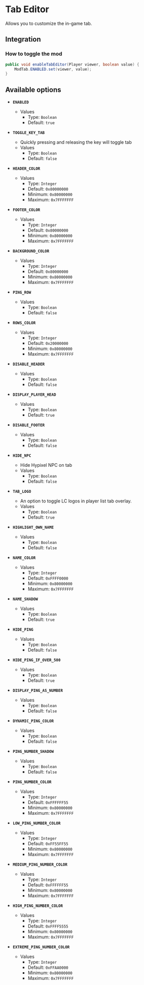 # Tab Editor

Allows you to customize the in-game tab.

## Integration

### How to toggle the mod

```java
public void enableTabEditor(Player viewer, boolean value) {
    ModTab.ENABLED.set(viewer, value);
}
```

## Available options

- __`ENABLED`__
    - Values
        - Type: `Boolean`
        - Default: `true`

- __`TOGGLE_KEY_TAB`__
    - Quickly pressing and releasing the key will toggle tab
    - Values
        - Type: `Boolean`
        - Default: `false`

- __`HEADER_COLOR`__
    - Values
        - Type: `Integer`
        - Default: `0x80000000`
        - Minimum: `0x80000000`
        - Maximum: `0x7FFFFFFF`

- __`FOOTER_COLOR`__
    - Values
        - Type: `Integer`
        - Default: `0x80000000`
        - Minimum: `0x80000000`
        - Maximum: `0x7FFFFFFF`

- __`BACKGROUND_COLOR`__
    - Values
        - Type: `Integer`
        - Default: `0x80000000`
        - Minimum: `0x80000000`
        - Maximum: `0x7FFFFFFF`

- __`PING_ROW`__
    - Values
        - Type: `Boolean`
        - Default: `false`

- __`ROWS_COLOR`__
    - Values
        - Type: `Integer`
        - Default: `0x20000000`
        - Minimum: `0x80000000`
        - Maximum: `0x7FFFFFFF`

- __`DISABLE_HEADER`__
    - Values
        - Type: `Boolean`
        - Default: `false`

- __`DISPLAY_PLAYER_HEAD`__
    - Values
        - Type: `Boolean`
        - Default: `true`

- __`DISABLE_FOOTER`__
    - Values
        - Type: `Boolean`
        - Default: `false`

- __`HIDE_NPC`__
    - Hide Hypixel NPC on tab
    - Values
        - Type: `Boolean`
        - Default: `false`

- __`TAB_LOGO`__
    - An option to toggle LC logos in player list tab overlay.
    - Values
        - Type: `Boolean`
        - Default: `true`

- __`HIGHLIGHT_OWN_NAME`__
    - Values
        - Type: `Boolean`
        - Default: `false`

- __`NAME_COLOR`__
    - Values
        - Type: `Integer`
        - Default: `0xFFFF0000`
        - Minimum: `0x80000000`
        - Maximum: `0x7FFFFFFF`

- __`NAME_SHADOW`__
    - Values
        - Type: `Boolean`
        - Default: `true`

- __`HIDE_PING`__
    - Values
        - Type: `Boolean`
        - Default: `false`

- __`HIDE_PING_IF_OVER_500`__
    - Values
        - Type: `Boolean`
        - Default: `true`

- __`DISPLAY_PING_AS_NUMBER`__
    - Values
        - Type: `Boolean`
        - Default: `false`

- __`DYNAMIC_PING_COLOR`__
    - Values
        - Type: `Boolean`
        - Default: `false`

- __`PING_NUMBER_SHADOW`__
    - Values
        - Type: `Boolean`
        - Default: `false`

- __`PING_NUMBER_COLOR`__
    - Values
        - Type: `Integer`
        - Default: `0xFFFFFF55`
        - Minimum: `0x80000000`
        - Maximum: `0x7FFFFFFF`

- __`LOW_PING_NUMBER_COLOR`__
    - Values
        - Type: `Integer`
        - Default: `0xFF55FF55`
        - Minimum: `0x80000000`
        - Maximum: `0x7FFFFFFF`

- __`MEDIUM_PING_NUMBER_COLOR`__
    - Values
        - Type: `Integer`
        - Default: `0xFFFFFF55`
        - Minimum: `0x80000000`
        - Maximum: `0x7FFFFFFF`

- __`HIGH_PING_NUMBER_COLOR`__
    - Values
        - Type: `Integer`
        - Default: `0xFFFF5555`
        - Minimum: `0x80000000`
        - Maximum: `0x7FFFFFFF`

- __`EXTREME_PING_NUMBER_COLOR`__
    - Values
        - Type: `Integer`
        - Default: `0xFFAA0000`
        - Minimum: `0x80000000`
        - Maximum: `0x7FFFFFFF`

